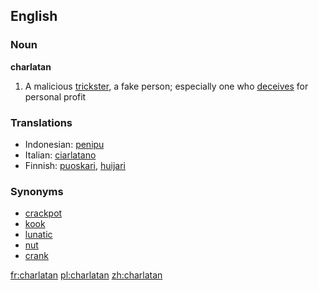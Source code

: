 ==English==

===Noun===
'''charlatan'''

# A malicious [[trickster]], a fake person; especially one who [[deceives]] for personal profit


===Translations===
{{top}}
*Indonesian: [[tipu|penipu]]
*Italian: [[ciarlatano]] {{m}}
*Finnish: [[puoskari]], [[huijari]]
{{mid}}

{{bottom}}

===Synonyms===
*[[crackpot]]
*[[kook]]
*[[lunatic]]
*[[nut]]
*[[crank]]

[[fr:charlatan]]
[[pl:charlatan]]
[[zh:charlatan]]
